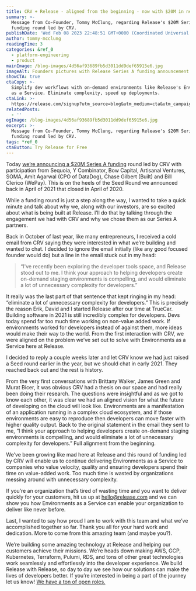 ```yaml
---
title: CRV + Release - aligned from the beginning - now with $20M in new fuel
summary: >-
  Message from Co-Founder, Tommy McClung, regarding Release's $20M Series A
  funding round led by CRV.
publishDate: 'Wed Feb 08 2023 22:48:51 GMT+0000 (Coordinated Universal Time)'
author: tommy-mcclung
readingTime: 3
categories: &ref_0
  - platform-engineering
  - product
mainImage: /blog-images/4d56af93689fb5d3011dd9def65915e6.jpg
imageAlt: Founders pictures with Release Series A funding announcement
showCTA: true
ctaCopy: >-
  Simplify dev workflows with on-demand environments like Release's Environments
  as a Service. Eliminate complexity, speed up deployments.
ctaLink: >-
  https://release.com/signup?utm_source=blog&utm_medium=cta&utm_campaign=blog-cta&utm_content=crv-release-aligned-with-20mil-new-fuel
relatedPosts:
  - ''
ogImage: /blog-images/4d56af93689fb5d3011dd9def65915e6.jpg
excerpt: >-
  Message from Co-Founder, Tommy McClung, regarding Release's $20M Series A
  funding round led by CRV.
tags: *ref_0
ctaButton: Try Release for Free
---
```


Today [we’re announcing a $20M Series A funding](https://releasehub.webflow.io/blog/releasehub-20-million-series-a-led-by-crv) round led by CRV with participation from Sequoia, Y Combinator, Bow Capital, Artisanal Ventures, SOMA, Amit Agarwal (CPO of DataDog), Chase Gilbert (Built) and Bill Clerico (WePay). This is on the heels of the Seed Round we announced back in April of 2021 that closed in April of 2020.

While a funding round is just a step along the way, I wanted to take a quick minute and talk about why we, along with our investors, are so excited about what is being built at Release. I’ll do that by talking through the engagement we had with CRV and why we chose them as our Series A partners.

Back in October of last year, like many entrepreneurs, I received a cold email from CRV saying they were interested in what we’re building and wanted to chat. I decided to ignore the email initially (like any good focused founder would do) but a line in the email stuck out in my head:

> “I've recently been exploring the developer tools space, and Release stood out to me. I think your approach to helping developers create on-demand staging environments is compelling, and would eliminate a lot of unnecessary complexity for developers.”

It really was the last part of that sentence that kept ringing in my head: “eliminate a lot of unnecessary complexity for developers.” This is precisely the reason Erik, David and I started Release after our time at TrueCar. Building software in 2021 is still incredibly complex for developers. Devs today spend far too much time working on non-value added work. If environments worked for developers instead of against them, more ideas would make their way to the world. From the first interaction with CRV, we were aligned on the problem we’ve set out to solve with Environments as a Service here at Release.

I decided to reply a couple weeks later and let CRV know we had just raised a Seed round earlier in the year, but we should chat in early 2021. They reached back out and the rest is history.

From the very first conversations with Brittany Walker, James Green and Murat Bicer, it was obvious CRV had a thesis on our space and had really been doing their research. The questions were insightful and as we got to know each other, it was clear we had an aligned vision for what the future of developing on the cloud will look like. Environments are a manifestation of an application running in a complex cloud ecosystem, and if those environments are easy to reproduce then developers can move faster with higher quality output. Back to the original statement in the email they sent to me, “I think your approach to helping developers create on-demand staging environments is compelling, and would eliminate a lot of unnecessary complexity for developers.” Full alignment from the beginning.

We’ve been growing like mad here at Release and this round of funding led by CRV will enable us to continue delivering Environments as a Service to companies who value velocity, quality and ensuring developers spend their time on value-added work. Too much time is wasted by organizations messing around with unnecessary complexity.

If you’re an organization that’s tired of wasting time and you want to deliver quickly for your customers, hit us up at [hello@release.com](mailto:hello@release.com) and we can show you how Environments as a Service can enable your organization to deliver like never before.

Last, I wanted to say how proud I am to work with this team and what we’ve accomplished together so far. Thank you all for your hard work and dedication. More to come from this amazing team (and maybe you?).

We’re building some amazing technology at Release and helping our customers achieve their missions. We’re heads down making AWS, GCP, Kubernetes, Terraform, Pulumi, RDS, and tons of other great technologies work seamlessly and effortlessly into the developer experience. We build Release with Release, so day to day we see how our solutions can make the lives of developers better. If you’re interested in being a part of the journey let us know! [We have a ton of open roles.](https://releasehub.com/company)
